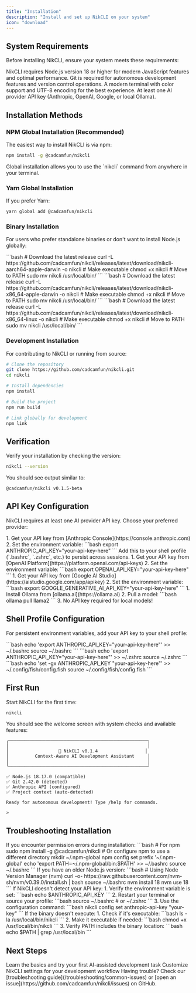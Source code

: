 ```yaml
---
title: "Installation"
description: "Install and set up NikCLI on your system"
icon: "download"
---
```


## System Requirements

Before installing NikCLI, ensure your system meets these requirements:

<CardGroup cols={2}>
  <Card title="Node.js 18+" icon="node-js">
    NikCLI requires Node.js version 18 or higher for modern JavaScript features
    and optimal performance.
  </Card>
  <Card title="Git" icon="git-alt">
    Git is required for autonomous development features and version control
    operations.
  </Card>
  <Card title="Terminal" icon="terminal">
    A modern terminal with color support and UTF-8 encoding for the best
    experience.
  </Card>
  <Card title="API Keys" icon="key">
    At least one AI provider API key (Anthropic, OpenAI, Google, or local
    Ollama).
  </Card>
</CardGroup>

## Installation Methods

### NPM Global Installation (Recommended)

The easiest way to install NikCLI is via npm:

```bash
npm install -g @cadcamfun/nikcli
```

<Note>
  Global installation allows you to use the `nikcli` command from anywhere in
  your terminal.
</Note>

### Yarn Global Installation

If you prefer Yarn:

```bash
yarn global add @cadcamfun/nikcli
```

### Binary Installation

For users who prefer standalone binaries or don't want to install Node.js globally:

<Tabs>
  <Tab title="macOS ARM64">
    ```bash # Download the latest release curl -L
    https://github.com/cadcamfun/nikcli/releases/latest/download/nikcli-aarch64-apple-darwin
    -o nikcli # Make executable chmod +x nikcli # Move to PATH sudo mv nikcli
    /usr/local/bin/ ```
  </Tab>

  <Tab title="macOS Intel">
    ```bash # Download the latest release curl -L
    https://github.com/cadcamfun/nikcli/releases/latest/download/nikcli-x86_64-apple-darwin
    -o nikcli # Make executable chmod +x nikcli # Move to PATH sudo mv nikcli
    /usr/local/bin/ ```
  </Tab>

  <Tab title="Linux x64">
    ```bash # Download the latest release curl -L
    https://github.com/cadcamfun/nikcli/releases/latest/download/nikcli-x86_64-linux
    -o nikcli # Make executable chmod +x nikcli # Move to PATH sudo mv nikcli
    /usr/local/bin/ ```
  </Tab>
</Tabs>

### Development Installation

For contributing to NikCLI or running from source:

```bash
# Clone the repository
git clone https://github.com/cadcamfun/nikcli.git
cd nikcli

# Install dependencies
npm install

# Build the project
npm run build

# Link globally for development
npm link
```

## Verification

Verify your installation by checking the version:

```bash
nikcli --version
```

You should see output similar to:

```
@cadcamfun/nikcli v0.1.5-beta
```

## API Key Configuration

NikCLI requires at least one AI provider API key. Choose your preferred provider:

<Tabs>
  <Tab title="Anthropic Claude (Recommended)">
    1. Get your API key from [Anthropic Console](https://console.anthropic.com)
    2. Set the environment variable: ```bash export
    ANTHROPIC_API_KEY="your-api-key-here" ```
    <Tip>
      Add this to your shell profile (`.bashrc`, `.zshrc`, etc.) to persist
      across sessions.
    </Tip>
  </Tab>

  <Tab title="OpenAI GPT">
    1. Get your API key from [OpenAI
    Platform](https://platform.openai.com/api-keys) 2. Set the environment
    variable: ```bash export OPENAI_API_KEY="your-api-key-here" ```
  </Tab>

  <Tab title="Google Gemini">
    1. Get your API key from [Google AI
    Studio](https://aistudio.google.com/app/apikey) 2. Set the environment
    variable: ```bash export GOOGLE_GENERATIVE_AI_API_KEY="your-api-key-here"
    ```
  </Tab>

  <Tab title="Ollama (Local)">
    1. Install Ollama from [ollama.ai](https://ollama.ai) 2. Pull a model:
    ```bash ollama pull llama2 ``` 3. No API key required for local models!
  </Tab>
</Tabs>

## Shell Profile Configuration

For persistent environment variables, add your API key to your shell profile:

<Tabs>
  <Tab title="Bash">
    ```bash echo 'export ANTHROPIC_API_KEY="your-api-key-here"' >> ~/.bashrc
    source ~/.bashrc ```
  </Tab>

  <Tab title="Zsh">
    ```bash echo 'export ANTHROPIC_API_KEY="your-api-key-here"' >> ~/.zshrc
    source ~/.zshrc ```
  </Tab>

  <Tab title="Fish">
    ```bash echo 'set -gx ANTHROPIC_API_KEY "your-api-key-here"' >>
    ~/.config/fish/config.fish source ~/.config/fish/config.fish ```
  </Tab>
</Tabs>

## First Run

Start NikCLI for the first time:

```bash
nikcli
```

You should see the welcome screen with system checks and available features:

```
╭─────────────────────────────────────────────────────╮
│                                                     │
│                   🚀 NikCLI v0.1.4                  │
│          Context-Aware AI Development Assistant     │
│                                                     │
╰─────────────────────────────────────────────────────╯

✅ Node.js 18.17.0 (compatible)
✅ Git 2.42.0 (detected)
✅ Anthropic API (configured)
✅ Project context (auto-detected)

Ready for autonomous development! Type /help for commands.

>
```

## Troubleshooting Installation

<AccordionGroup>
  <Accordion title="Permission Denied Errors">
    If you encounter permission errors during installation: ```bash # For npm
    sudo npm install -g @cadcamfun/nikcli # Or configure npm to use a different
    directory mkdir ~/.npm-global npm config set prefix '~/.npm-global' echo
    'export PATH=~/.npm-global/bin:$PATH' >> ~/.bashrc source ~/.bashrc ```
  </Accordion>

  <Accordion title="Node.js Version Issues">
    If you have an older Node.js version: ```bash # Using Node Version Manager
    (nvm) curl -o-
    https://raw.githubusercontent.com/nvm-sh/nvm/v0.39.0/install.sh | bash
    source ~/.bashrc nvm install 18 nvm use 18 ```
  </Accordion>

  <Accordion title="API Key Not Detected">
    If NikCLI doesn't detect your API key: 1. Verify the environment variable is
    set: ```bash echo $ANTHROPIC_API_KEY ``` 2. Restart your terminal or source
    your profile: ```bash source ~/.bashrc # or ~/.zshrc ``` 3. Use the
    configuration command: ```bash nikcli config set anthropic-api-key
    "your-key" ```
  </Accordion>

  <Accordion title="Binary Execution Issues">
    If the binary doesn't execute: 1. Check if it's executable: ```bash ls -la
    /usr/local/bin/nikcli ``` 2. Make it executable if needed: ```bash chmod +x
    /usr/local/bin/nikcli ``` 3. Verify PATH includes the binary location:
    ```bash echo $PATH | grep /usr/local/bin ```
  </Accordion>
</AccordionGroup>

## Next Steps

<CardGroup cols={2}>
  <Card title="First Steps" icon="rocket" href="/quickstart/first-steps">
    Learn the basics and try your first AI-assisted development task
  </Card>
  <Card title="Configuration" icon="gear" href="/quickstart/configuration">
    Customize NikCLI settings for your development workflow
  </Card>
</CardGroup>

<Note>
  Having trouble? Check our [troubleshooting
  guide](/troubleshooting/common-issues) or [open an
  issue](https://github.com/cadcamfun/nikcli/issues) on GitHub.
</Note>
